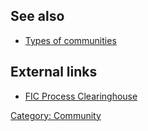 == See also ==
*[[Types of communities]]

== External links ==
*[http://fic.ic.org/process.php FIC Process Clearinghouse]

[[Category: Community]]